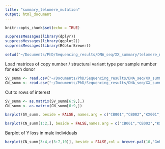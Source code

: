 ```yaml
---
title: "summary_telomere_mutation"
output: html_document
---
```


```r
knitr::opts_chunk$set(echo = TRUE)
```

```r
suppressMessages(library(dplyr))
suppressMessages(library(ggplot2))
suppressMessages(library(RColorBrewer))
```


```r
setwd("~/Documents/PhD/Sequencing_results/DNA_seq/XX_summary/telomere_mutation")
```

Load matrices of copy number / structural variant type per sample number for each donor
```r
SV_summ <- read.csv("~/Documents/PhD/Sequencing_results/DNA_seq/XX_summary/telomere_mutation/data/SV_summ.csv", stringsAsFactors = F, row.names = 1)
CN_summ <- read.csv("~/Documents/PhD/Sequencing_results/DNA_seq/XX_summary/telomere_mutation/data/CN_summ.csv", stringsAsFactors = F, row.names = 1)
```

Cut to rows of interest
```r
SV_summ <- as.matrix(SV_summ[6:9,],)
CN_summ <- as.matrix(CN_summ[6:9,])
```


```r
barplot(SV_summ, beside = FALSE, names.arg = c("CB001","CB002","KX001","KX002","SX001","AX001","KX007","KX008","KX004","KX003"), col = brewer.pal(10,"PRGn")[c(2,4,8,10)], ylim = c(0,0.04), cex.names = 0.5, legend.text = T,main = "Number of structural variant events \nexpressed as a fraction of total sample number")
```


```r
barplot(CN_summ[1:2,], beside = FALSE,names.arg = c("CB001","CB002","KX001","KX002","SX001","AX001","KX007","KX008","KX004","KX003"), col = brewer.pal(10,"GnBu")[c(9,7)], ylim = c(0,0.008), cex.names = 0.8, legend.text = TRUE, main = "Number of autosomal CNA events \nexpressed as a fraction of total sample number")
```

Barplot of Y loss in male individuals
```r
barplot(CN_summ[3:4,c(3:7,10)], beside = FALSE,col = brewer.pal(10,"GnBu")[c(9,7)], ylim = c(0,0.2), cex.names = 1, main = "Number of independent Y loss events \nexpressed as a fraction of total sample number")
```


